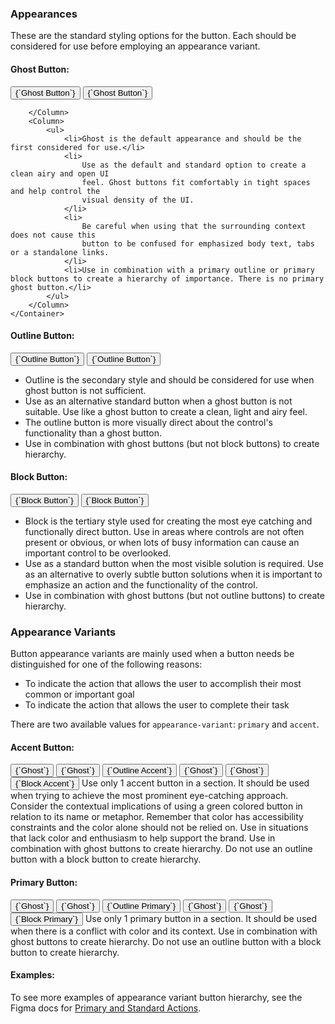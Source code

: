 
### Appearances

These are the standard styling options for the button. Each should be considered
for use before employing an appearance variant.

#### Ghost Button:

<Frame>
    <Container>
        <Column stylingClass="controls">
            <Button appearance="ghost">{`Ghost Button`}</Button>
            <Button appearance="ghost" content-hidden>
                <NimbleIconKey slot="start"></NimbleIconKey>
                {`Ghost Button`}
            </Button>

        </Column>
        <Column>
            <ul>
                <li>Ghost is the default appearance and should be the first considered for use.</li>
                <li>
                    Use as the default and standard option to create a clean airy and open UI
                    feel. Ghost buttons fit comfortably in tight spaces and help control the
                    visual density of the UI.
                </li>
                <li>
                    Be careful when using that the surrounding context does not cause this
                    button to be confused for emphasized body text, tabs or a standalone links.
                </li>
                <li>Use in combination with a primary outline or primary block buttons to create a hierarchy of importance. There is no primary ghost button.</li>
            </ul>
        </Column>
    </Container>

</Frame>

#### Outline Button:

<Frame>
    <Container>
        <Column stylingClass="controls">
            <Button appearance="outline">{`Outline Button`}</Button>
            <Button appearance="outline" content-hidden>
                <NimbleIconKey slot="start"></NimbleIconKey>
                {`Outline Button`}
            </Button>
        </Column>
        <Column>
            <ul>
                <li>
                    Outline is the secondary style and should be considered for
                    use when ghost button is not sufficient.
                </li>
                <li>
                    Use as an alternative standard button when a ghost button is
                    not suitable. Use like a ghost button to create a clean,
                    light and airy feel.
                </li>
                <li>
                    The outline button is more visually direct about the
                    control's functionality than a ghost button.
                </li>
                <li>
                    Use in combination with ghost buttons (but not block
                    buttons) to create hierarchy.
                </li>
            </ul>
        </Column>
    </Container>
</Frame>

#### Block Button:

<Frame>
    <Container>
        <Column stylingClass="controls">
            <Button appearance="block">{`Block Button`}</Button>
            <Button appearance="block" content-hidden>
                <NimbleIconKey slot="start"></NimbleIconKey>
                {`Block Button`}
            </Button>
        </Column>
        <Column>
            <ul>
                <li>
                    Block is the tertiary style used for creating the most eye
                    catching and functionally direct button. Use in areas where
                    controls are not often present or obvious, or when lots of
                    busy information can cause an important control to be
                    overlooked.
                </li>
                <li>
                    Use as a standard button when the most visible solution is
                    required. Use as an alternative to overly subtle button
                    solutions when it is important to emphasize an action and
                    the functionality of the control.
                </li>
                <li>
                    Use in combination with ghost buttons (but not outline
                    buttons) to create hierarchy.
                </li>
            </ul>
        </Column>
    </Container>
</Frame>

### Appearance Variants

Button appearance variants are mainly used when a button needs be distinguished
for one of the following reasons:

-   To indicate the action that allows the user to accomplish their most common
    or important goal
-   To indicate the action that allows the user to complete their task

There are two available values for `appearance-variant`: `primary` and `accent`.

#### Accent Button:

<Frame>
    <Container config="325px 1fr">
        <Column stylingClass="controls">
            <Button appearance="ghost">{`Ghost`}</Button>
            <Button appearance="ghost">{`Ghost`}</Button>
            <Button
                appearance="outline"
                appearance-variant="accent"
            >{`Outline Accent`}</Button>
            <Divider />
            <Button appearance="ghost">{`Ghost`}</Button>
            <Button appearance="ghost">{`Ghost`}</Button>
            <Button
                appearance="block"
                appearance-variant="accent"
            >{`Block Accent`}</Button>
        </Column>
        <Column>
            <Do>
                Use only 1 accent button in a section. It should be used when
                trying to achieve the most prominent eye-catching approach.
                Consider the contextual implications of using a green colored
                button in relation to its name or metaphor. Remember that color
                has accessibility constraints and the color alone should not be
                relied on.
            </Do>
            <Do>
                Use in situations that lack color and enthusiasm to help support
                the brand.
            </Do>
            <Do>Use in combination with ghost buttons to create hierarchy.</Do>
            <Dont>
                Do not use an outline button with a block button to create
                hierarchy.
            </Dont>
        </Column>
    </Container>
</Frame>

#### Primary Button:

<Frame>
    <Container config="325px 1fr">
        <Column stylingClass="controls">
            <Button appearance="ghost">{`Ghost`}</Button>
            <Button appearance="ghost">{`Ghost`}</Button>
            <Button appearance="outline" appearance-variant="primary">
            {`Outline Primary`}
            </Button>
            <Divider/>
            <Button appearance="ghost">{`Ghost`}</Button>
            <Button appearance="ghost">{`Ghost`}</Button>
            <Button appearance="block" appearance-variant="primary">
                {`Block Primary`}
            </Button>
        </Column>
        <Column>
            <Do>
                Use only 1 primary button in a section. It should be used when
                there is a conflict with color and its context.
            </Do>
            <Do>Use in combination with ghost buttons to create hierarchy.</Do>
            <Dont>
                Do not use an outline button with a block button to create
                hierarchy.
            </Dont>
        </Column>
    </Container>

</Frame>

#### Examples:

To see more examples of appearance variant button hierarchy, see the Figma docs
for
[Primary and Standard Actions](https://www.figma.com/file/PO9mFOu5BCl8aJvFchEeuN/Nimble_Components?type=design&node-id=1604-74603&mode=design&t=SQ3lyK83VHBUaOkg-0).
